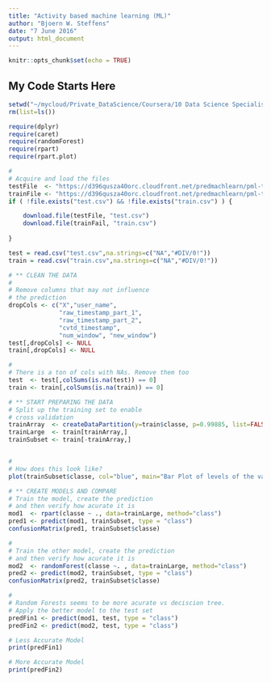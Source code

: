 ```yaml
---
title: "Activity based machine learning (ML)"
author: "Bjoern W. Steffens"
date: "7 June 2016"
output: html_document
---
```


```r
knitr::opts_chunk$set(echo = TRUE)
```


## My Code Starts Here

```r

setwd("~/mycloud/Private_DataScience/Coursera/10 Data Science Specialisation/70 Practical Machine Learning/Assignments")
rm(list=ls())

require(dplyr)
require(caret)
require(randomForest)
require(rpart)
require(rpart.plot)

#
# Acquire and load the files
testFile  <- "https://d396qusza40orc.cloudfront.net/predmachlearn/pml-testing.csv"
trainFile <- "https://d396qusza40orc.cloudfront.net/predmachlearn/pml-training.csv"
if ( !file.exists("test.csv") && !file.exists("train.csv") ) {

    download.file(testFile, "test.csv")
    download.file(trainFail, "train.csv")
    
}

test = read.csv("test.csv",na.strings=c("NA","#DIV/0!"))
train = read.csv("train.csv",na.strings=c("NA","#DIV/0!"))

# ** CLEAN THE DATA
#
# Remove columns that may not influence
# the prediction
dropCols <- c("X","user_name",
              "raw_timestamp_part_1",
              "raw_timestamp_part_2",
              "cvtd_timestamp",
              "num_window", "new_window")
test[,dropCols] <- NULL
train[,dropCols] <- NULL

#
# There is a ton of cols with NAs. Remove them too
test  <- test[,colSums(is.na(test)) == 0]
train <- train[,colSums(is.na(train)) == 0]

# ** START PREPARING THE DATA
# Split up the training set to enable
# cross validation
trainArray  <- createDataPartition(y=train$classe, p=0.99885, list=FALSE)
trainLarge  <- train[trainArray,]
trainSubset <- train[-trainArray,]


#
# How does this look like?
plot(trainSubset$classe, col="blue", main="Bar Plot of levels of the variable classe within the subTraining data set", xlab="classe levels", ylab="Frequency")

# ** CREATE MODELS AND COMPARE
# Train the model, create the prediction 
# and then verify how acurate it is
mod1  <- rpart(classe ~ ., data=trainLarge, method="class")
pred1 <- predict(mod1, trainSubset, type = "class")
confusionMatrix(pred1, trainSubset$classe)

#
# Train the other model, create the prediction 
# and then verify how acurate it is
mod2  <- randomForest(classe ~. , data=trainLarge, method="class")
pred2 <- predict(mod2, trainSubset, type = "class")
confusionMatrix(pred2, trainSubset$classe)

#
# Random Forests seems to be more acurate vs deciscion tree.
# Apply the better model to the test set
predFin1 <- predict(mod1, test, type = "class")
predFin2 <- predict(mod2, test, type = "class")

# Less Accurate Model
print(predFin1)

# More Accurate Model
print(predFin2)
```


